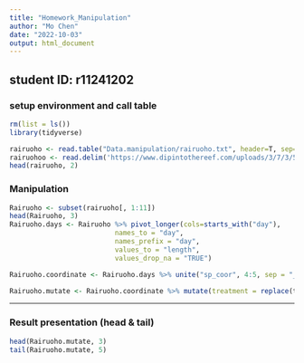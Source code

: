 ```yaml
---
title: "Homework_Manipulation"
author: "Mo Chen"
date: "2022-10-03"
output: html_document
---
```


student ID: r11241202
---
### setup environment and call table
```r
rm(list = ls())
library(tidyverse)
```

```r
rairuoho <- read.table("Data.manipulation/rairuoho.txt", header=T, sep="\t", na.strings = "n/a")
rairuohoo <- read.delim('https://www.dipintothereef.com/uploads/3/7/3/5/37359245/rairuoho.txt')
head(rairuoho, 2)
```

### Manipulation 
```r
Rairuoho <- subset(rairuoho[, 1:11])
head(Rairuoho, 3)
Rairuoho.days <- Rairuoho %>% pivot_longer(cols=starts_with("day"),
                          names_to = "day",
                          names_prefix = "day",
                          values_to = "length",
                          values_drop_na = "TRUE")

Rairuoho.coordinate <- Rairuoho.days %>% unite("sp_coor", 4:5, sep = "_", remove = TRUE)

Rairuoho.mutate <- Rairuoho.coordinate %>% mutate(treatment = replace(treatment, treatment =="nutrient", "enriched"))
```

---
### Result presentation (head & tail)
```r
head(Rairuoho.mutate, 3)
tail(Rairuoho.mutate, 5)
```

